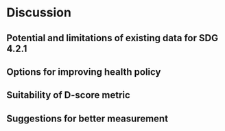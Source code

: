 # Discussion {#ch:discussion2}

## Potential and limitations of existing data for SDG 4.2.1

## Options for improving health policy

## Suitability of D-score metric

## Suggestions for better measurement
